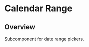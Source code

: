 
<Meta of={CalendarRangeStories} />

# Calendar Range

<ResourceLinks
  sourceCode="https://github.com/cultureamp/kaizen-design-system/tree/main/packages/components/src/Calendar/CalendarRange"
  figma="https://www.figma.com/file/eZKEE5kXbEMY3lx84oz8iN/%F0%9F%92%9C-UI-Kit%3A-Heart?type=design&node-id=10458%3A45652&mode=design&t=WD0ZquIVDw92Hu2N-1"
  designGuidelines="https://cultureamp.atlassian.net/wiki/spaces/DesignSystem/pages/3082094237/Date+Range+Picker"
  className="!mb-8"
/>


<Installation
  installCommand="pnpm add @kaizen/components"
  importStatement='import { CalendarRange } from "@kaizen/components"'
/>

## Overview

Subcomponent for date range pickers.

<Canvas of={CalendarRangeStories.Playground} />
<Controls of={CalendarRangeStories.Playground} />
